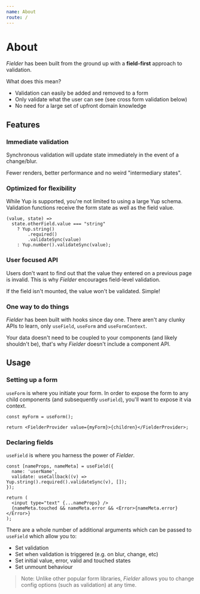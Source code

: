 ```yaml
---
name: About
route: /
---
```


# About

_Fielder_ has been built from the ground up with a **field-first** approach to validation.

What does this mean?

- Validation can easily be added and removed to a form
- Only validate what the user can see (see cross form validation below)
- No need for a large set of upfront domain knowledge

## Features

### Immediate validation

Synchronous validation will update state immediately in the event of a change/blur.

Fewer renders, better performance and no weird "intermediary states".

### Optimized for flexibility

While Yup is supported, you're not limited to using a large Yup schema. Validation functions receive the form state as well as the field value.

```tsx
(value, state) =>
  state.otherField.value === "string"
    ? Yup.string()
        .required()
        .validateSync(value)
    : Yup.number().validateSync(value);
```

### User focused API

Users don't want to find out that the value they entered on a previous page is invalid. This is why _Fielder_ encourages field-level validation.

If the field isn't mounted, the value won't be validated. Simple!

### One way to do things

_Fielder_ has been built with hooks since day one. There aren't any clunky APIs to learn, only `useField`, `useForm` and `useFormContext`.

Your data doesn't need to be coupled to your components (and likely shouldn't be), that's why _Fielder_ doesn't include a component API.

## Usage

### Setting up a form

`useForm` is where you initiate your form. In order to expose the form to any child components (and subsequently `useField`), you'll want to expose it via context.

```tsx
const myForm = useForm();

return <FielderProvider value={myForm}>{children}</FielderProvider>;
```

### Declaring fields

`useField` is where you harness the power of _Fielder_.

```tsx
const [nameProps, nameMeta] = useField({
  name: 'userName',
  validate: useCallback((v) => Yup.string().required().validateSync(v), []);
});

return (
  <input type="text" {...nameProps} />
  {nameMeta.touched && nameMeta.error && <Error>{nameMeta.error}</Error>}
);
```

There are a whole number of additional arguments which can be passed to `useField` which allow you to:

- Set validation
- Set when validation is triggered (e.g. on blur, change, etc)
- Set initial value, error, valid and touched states
- Set unmount behaviour

> Note: Unlike other popular form libraries, _Fielder_ allows you to change config options (such as validation) at any time.
